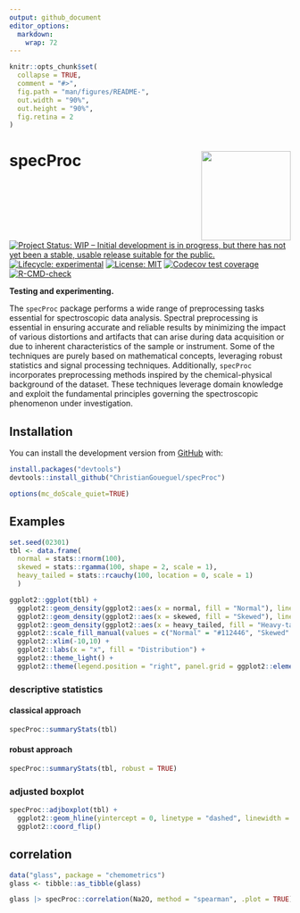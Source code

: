 ```yaml
---
output: github_document
editor_options: 
  markdown: 
    wrap: 72
---
```


<!-- README.md is generated from README.Rmd. Please edit that file -->

```r
knitr::opts_chunk$set(
  collapse = TRUE,
  comment = "#>",
  fig.path = "man/figures/README-",
  out.width = "90%",
  out.height = "90%",
  fig.retina = 2
)
```

<!-- badges: start -->

# specProc <img src="man/figures/logo.png" align="right" height="160"/>

[![Project Status: WIP -- Initial development is in progress, but there
has not yet been a stable, usable release suitable for the
public.](https://www.repostatus.org/badges/latest/active.svg)](https://www.repostatus.org/#active)
[![Lifecycle:
experimental](https://img.shields.io/badge/lifecycle-experimental-orange.svg)](https://lifecycle.r-lib.org/articles/stages.html#experimental)
[![License:
MIT](https://img.shields.io/badge/License-MIT-blue.svg)](https://opensource.org/licenses/MIT)
[![Codecov test
coverage](https://codecov.io/gh/ChristianGoueguel/specProc/branch/main/graph/badge.svg)](https://app.codecov.io/gh/ChristianGoueguel/specProc?branch=main)
[![R-CMD-check](https://github.com/ChristianGoueguel/specProc/actions/workflows/R-CMD-check.yaml/badge.svg)](https://github.com/ChristianGoueguel/specProc/actions/workflows/R-CMD-check.yaml)

<!-- badges: end -->

**Testing and experimenting.**

The `specProc` package performs a wide range of preprocessing tasks essential for spectroscopic data analysis. Spectral preprocessing is essential in ensuring accurate and reliable results by minimizing the impact of various distortions and artifacts that can arise during data acquisition or due to inherent characteristics of the sample or instrument. Some of the techniques are purely based on mathematical concepts, leveraging robust statistics and signal processing techniques. Additionally, `specProc` incorporates preprocessing methods inspired by the chemical-physical background of the dataset. These techniques leverage domain knowledge and exploit the fundamental principles governing the spectroscopic phenomenon under investigation.

## Installation

You can install the development version from
[GitHub](https://github.com/) with:

``` r
install.packages("devtools")
devtools::install_github("ChristianGoueguel/specProc")
```
```r
options(mc_doScale_quiet=TRUE)
```

## Examples
```r
set.seed(02301)
tbl <- data.frame(
  normal = stats::rnorm(100),
  skewed = stats::rgamma(100, shape = 2, scale = 1),
  heavy_tailed = stats::rcauchy(100, location = 0, scale = 1)
  )
```

```r
ggplot2::ggplot(tbl) +
  ggplot2::geom_density(ggplot2::aes(x = normal, fill = "Normal"), linewidth = 0.1, adjust = 2L, alpha = 1/5) +
  ggplot2::geom_density(ggplot2::aes(x = skewed, fill = "Skewed"), linetype = "dashed", linewidth = 0.1, adjust = 2L, alpha = 1/5) +
  ggplot2::geom_density(ggplot2::aes(x = heavy_tailed, fill = "Heavy-tailed"), linetype = "dotted", linewidth = 0.1, adjust = 2L, alpha = 1/5) +
  ggplot2::scale_fill_manual(values = c("Normal" = "#112446", "Skewed" = "red", "Heavy-tailed" = "blue")) +
  ggplot2::xlim(-10,10) +
  ggplot2::labs(x = "x", fill = "Distribution") +
  ggplot2::theme_light() +
  ggplot2::theme(legend.position = "right", panel.grid = ggplot2::element_blank())
```

### descriptive statistics

#### classical approach
```r
specProc::summaryStats(tbl)
```

#### robust approach
```r
specProc::summaryStats(tbl, robust = TRUE)
```

### adjusted boxplot

```r
specProc::adjboxplot(tbl) +
  ggplot2::geom_hline(yintercept = 0, linetype = "dashed", linewidth = 0.1) +
  ggplot2::coord_flip()
```

## correlation

```r
data("glass", package = "chemometrics")
glass <- tibble::as_tibble(glass)
```

```r
glass |> specProc::correlation(Na2O, method = "spearman", .plot = TRUE)
```






















